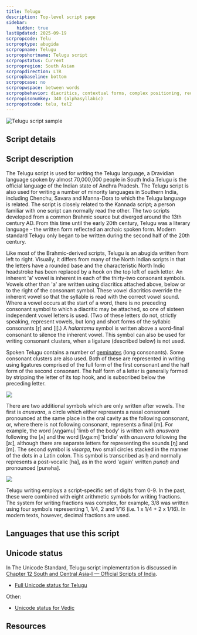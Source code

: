 ```yaml
---
title: Telugu
description: Top-level script page
sidebar:
    hidden: true
lastUpdated: 2025-09-19
scrpropcode: Telu
scrproptype: abugida
scrpropname: Telugu
scrpropshortname: Telugu script
scrpropstatus: Current
scrpropregion: South Asian
scrpropdirection: LTR
scrpropbaseline: bottom
scrpropcase: no
scrpropwspace: between words
scrpropbehavior: diacritics, contextual forms, complex positioning, required ligatures
scrpropisonumkey: 340 (alphasyllabic)
scrpropotcode: telu, tel2
---
```



![Telugu script sample](../images/telu-sample.png "karikīkaṭ (Let us Read), via Gondwana, 2008.")

## Script details

<ScriptDetails />

## Script description

The Telugu script is used for writing the Telugu language, a Dravidian language spoken by almost 70,000,000 people in South India.Telugu is the official language of the Indian state of Andhra Pradesh. The Telugu script is also used for writing a number of minority languages in Southern India, including Chenchu, Savara and Manna-Dora to which the Telugu language is related. The script is closely related to the Kannada script; a person familiar with one script can normally read the other. The two scripts developed from a common Brahmic source but diverged around the 13th century AD. From this time until the early 20th century, Telugu was a literary language - the written form reflected an archaic spoken form. Modern standard Telugu only began to be written during the second half of the 20th century.

Like most of the Brahmic-derived scripts, Telugu is an abugida written from left to right. Visually, it differs from many of the North Indian scripts in that the letters have a rounded base and the characteristic North Indic headstroke has been replaced by a hook on the top left of each letter. An inherent 'a' vowel is inherent in each of the thirty-two consonant symbols. Vowels other than 'a' are written using diacritics attached above, below or to the right of the consonant symbol. These vowel diacritics override the inherent vowel so that the syllable is read with the correct vowel sound. Where a vowel occurs at the start of a word, there is no preceding consonant symbol to which a diacritic may be attached, so one of sixteen independent vowel letters is used. (Two of these letters do not, strictly speaking, represent vowels, but long and short forms of the syllabic consonants [r̩] and [l̩].) A _halantamu_ symbol is written above a word-final consonant to silence the inherent vowel. This symbol can also be used for writing consonant clusters, when a ligature (described below) is not used.

Spoken Telugu contains a number of [geminates](/reference/glossary#gemination) (long consonants). Some consonant clusters are also used. Both of these are represented in writing using ligatures comprised of the full form of the first consonant and the half form of the second consonant. The half form of a letter is generally formed by stripping the letter of its top hook, and is subscribed below the preceding letter.

![](../images/telu-TeluguConjuncts.png)

There are two additional symbols which are only written after vowels. The first is _anusvara_, a circle which either represents a nasal consonant pronounced at the same place in the oral cavity as the following consonant, or, where there is not following consonant, represents a final [m]. For example, the word [ʌŋgəmu] 'limb of the body' is written with _anusvara_ following the [ʌ] and the word [lʌga:m] 'bridle' with _anusvara_ following the [a:], although there are separate letters for representing the sounds [ŋ] and [m]. The second symbol is _visarga_, two small circles stacked in the manner of the dots in a Latin colon. This symbol is transcribed as ḥ and normally represents a post-vocalic [ha], as in the word 'again' written _punaḥ_ and pronounced [punəha].

![](../images/telu-TeluguVIS.png)

Telugu writing employs a script-specific set of digits from 0-9. In the past, these were combined with eight arithmetic symbols for writing fractions. The system for writing fractions was complex, for example, 3/8 was written using four symbols representing 1, 1/4, 2 and 1/16 (i.e. 1 x 1/4 + 2 x 1/16). In modern texts, however, decimal fractions are used.

## Languages that use this script

<WsList script='Telu' wsMax='5' />

## Unicode status

In The Unicode Standard, Telugu script implementation is discussed in [Chapter 12 South and Central Asia-I — Official Scripts of India](https://www.unicode.org/versions/latest/core-spec/chapter-12/#G81985).

- [Full Unicode status for Telugu](/scrlang/unicode/telu-unicode)


Other:

- [Unicode status for Vedic](/scrlang/unicode/x-vedic-unicode)


## Resources

<ScriptResources detailSummary='seemore' />

